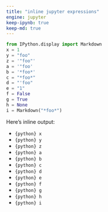 ```yaml
---
title: "inline jupyter expressions"
engine: jupyter
keep-ipynb: true
keep-md: true
---
```


```python
from IPython.display import Markdown
x = 1
y = "foo"
z = '"foo"'
a = '"foo'
b = '*foo*'
c = "*foo*"
d = "'foo"
e = "1"
f = False
g = True
h = None
i = Markdown("*foo*")
```

Here's inline output: 

- `{python} x`
- `{python} y`
- `{python} z`
- `{python} a`
- `{python} b`
- `{python} c`
- `{python} d`
- `{python} e`
- `{python} f`
- `{python} g`
- `{python} h`
- `{python} i`